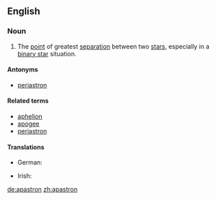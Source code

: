 ==English==

===Noun===
{{en-noun}}

# {{astronomy}} The [[point]] of greatest [[separation]] between two [[star]]s, especially in a [[binary star]] situation.

====Antonyms====
* [[periastron]]

====Related terms====
* [[aphelion]]
* [[apogee]]
* [[periastron]]

====Translations====
{{trans-top}}
* German: {{t+|de|Apastron}}
{{trans-mid}}
* Irish: {{t|ga|apastrón|m|xs=Irish}}
{{trans-bottom}}

[[de:apastron]]
[[zh:apastron]]